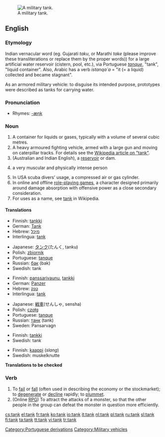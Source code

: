 [[Image:1BFV01.jpg|thumb|right|A military tank.]]
==English==

===Etymology===
Indian vernacular word (eg. Gujarati ''taku'', or Marathi ''take'' (please improve these transliterations or replace them by the proper words)) for a large artificial water reservoir (cistern, pool, etc.), via Portuguese ''[[tanque]]'', "tank", "liquid container". Also, Arabic has a verb ''istanqa`a'' = "it (= a liquid) collected and became stagnant".

As an armored military vehicle: to disguise its intended purpose, prototypes were described as tanks for carrying water.

===Pronunciation===
*Rhymes: [[Rhymes:English:-æŋk|-æŋk]]

===Noun===
{{en-noun}}

# A container for liquids or gases, typically with a volume of several cubic metres.
# A heavy armoured fighting vehicle, armed with a large gun and moving on caterpillar tracks. For details see the [[w:tank|Wikipedia article on "tank"]].
# (Australian and Indian English), a [[reservoir]] or dam.
# {{slang}} a very muscular and physically intense person
# In USA scuba divers' usage, a compressed air or gas cylinder.
# In online and offline [[role-playing game]]s, a character designed primarily around damage absorption with offensive power as a close secondary consideration.
# For uses as a name, see [[w:Tank|tank]] in Wikipedia.

====Translations====
{{trans-top|container}}
*Finnish: [[tankki]]
*German: [[Tank]] {{m}}
*Hebrew: [[מיכל]] {{m}}
*Interlingua: [[tank]]
{{trans-mid}}
*Japanese: [[タンク]](たんく, tanku)
*Polish: [[zbiornik]] {{m}}
*Portuguese: [[tanque]] {{m}}
*Russian: [[бак]] (bak) {{m}}
*Swedish: tank
{{trans-bottom}}

{{trans-top|military equipment}}
*Finnish: [[panssarivaunu]], [[tankki]]
*German: [[Panzer]] {{m}}
*Hebrew: [[טנק]] {{m}}
*Interlingua: [[tank]]
{{trans-mid}}
*Japanese: [[戦車]](せんしゃ, sensha)
*Polish: [[czołg]] {{m}}
*Portuguese: [[tanque]] {{m}}
*Russian: [[танк]] (tank) {{m}}
*Sweden: Pansarvagn
{{trans-bottom}}

{{trans-top|role playing character}}
*Finnish: [[tankki]]
*Swedish: tank
{{trans-bottom}}

{{trans-top|muscular and physically intense person}}
*Finnish: [[kaappi]] (''slang'')
*Swedish: muskelknutte
{{trans-bottom}}

'''Translations to be checked'''

===Verb===
{{en-verb}}

# To [[fail]] or [[fall]] (often used in describing the economy or the stockmarket); to [[degenerate]] or [[decline]] rapidly; to [[plummet]].
# (Online [[RPG]]) To attract the attacks of a monster, so that the other people in the group can defeat the monster in question more efficiently.

[[Category:Portuguese derivations]]
[[Category:Military vehicles]]

[[cs:tank]]
[[el:tank]]
[[fr:tank]]
[[ko:tank]]
[[io:tank]]
[[it:tank]]
[[nl:tank]]
[[pl:tank]]
[[ru:tank]]
[[sl:tank]]
[[fi:tank]]
[[ta:tank]]
[[tt:tank]]
[[vi:tank]]
[[tr:tank]]